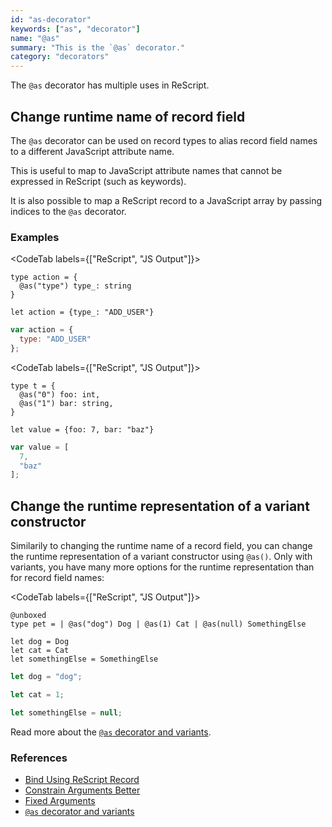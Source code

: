 ```yaml
---
id: "as-decorator"
keywords: ["as", "decorator"]
name: "@as"
summary: "This is the `@as` decorator."
category: "decorators"
---
```


The `@as` decorator has multiple uses in ReScript.

## Change runtime name of record field
The `@as` decorator can be used on record types to alias record field names to a different JavaScript attribute name.

This is useful to map to JavaScript attribute names that cannot be expressed in ReScript (such as keywords).

It is also possible to map a ReScript record to a JavaScript array by passing indices to the `@as` decorator.

### Examples

<CodeTab labels={["ReScript", "JS Output"]}>

```res
type action = {
  @as("type") type_: string
}

let action = {type_: "ADD_USER"}
```

```js
var action = {
  type: "ADD_USER"
};
```

</CodeTab>

<CodeTab labels={["ReScript", "JS Output"]}>

```res
type t = {
  @as("0") foo: int,
  @as("1") bar: string,
}

let value = {foo: 7, bar: "baz"}
```

```js
var value = [
  7,
  "baz"
];
```

</CodeTab>

## Change the runtime representation of a variant constructor
Similarily to changing the runtime name of a record field, you can change the runtime representation of a variant constructor using `@as()`. Only with variants, you have many more options for the runtime representation than for record field names:

<CodeTab labels={["ReScript", "JS Output"]}>

```res
@unboxed
type pet = | @as("dog") Dog | @as(1) Cat | @as(null) SomethingElse

let dog = Dog
let cat = Cat
let somethingElse = SomethingElse

```

```js
let dog = "dog";

let cat = 1;

let somethingElse = null;
```

</CodeTab>

Read more about the [`@as` decorator and variants](variant.md#valid-as-payloads).

### References

* [Bind Using ReScript Record](/docs/manual/latest/bind-to-js-object#bind-using-rescript-record)
* [Constrain Arguments Better](/docs/manual/latest/bind-to-js-function#constrain-arguments-better)
* [Fixed Arguments](/docs/manual/latest/bind-to-js-function#fixed-arguments)
* [`@as` decorator and variants](variant.md#valid-as-payloads)
